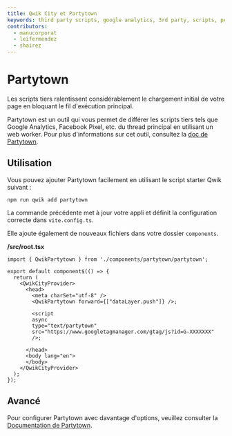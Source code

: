 ```yaml
---
title: Qwik City et Partytown
keywords: third party scripts, google analytics, 3rd party, scripts, performance
contributors:
  - manucorporat
  - leifermendez
  - shairez
---
```


# Partytown

Les scripts tiers ralentissent considérablement le chargement initial de votre page en bloquant le fil d'exécution principal.

Partytown est un outil qui vous permet de différer les scripts tiers tels que Google Analytics, Facebook Pixel, etc. du thread principal en utilisant un web worker.
Pour plus d'informations sur cet outil, consultez la [doc de Partytown](https://partytown.builder.io/).

## Utilisation

Vous pouvez ajouter Partytown facilement en utilisant le script starter Qwik suivant :

```shell
npm run qwik add partytown
```

La commande précédente met à jour votre appli et définit la configuration correcte dans `vite.config.ts`.

Elle ajoute également de nouveaux fichiers dans votre dossier `components`.

**/src/root.tsx**
```tsx
import { QwikPartytown } from './components/partytown/partytown';

export default component$(() => {
  return (
    <QwikCityProvider>
      <head>
        <meta charSet="utf-8" />
        <QwikPartytown forward={["dataLayer.push"]} />;

        <script
        async
        type="text/partytown"
        src="https://www.googletagmanager.com/gtag/js?id=G-XXXXXXX"
        />;

      </head>
      <body lang="en">
      </body>
    </QwikCityProvider>
  );
});
```

## Avancé

Pour configurer Partytown avec davantage d'options, veuillez consulter la [Documentation de Partytown](https://partytown.builder.io/configuration).
